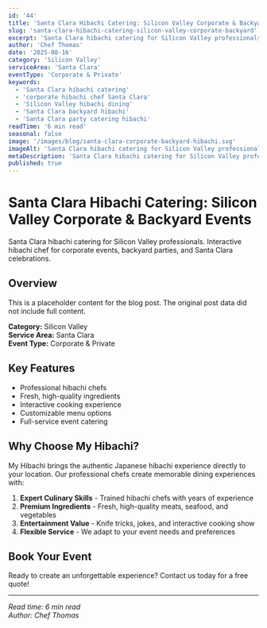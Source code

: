 ```yaml
---
id: '44'
title: 'Santa Clara Hibachi Catering: Silicon Valley Corporate & Backyard Events'
slug: 'santa-clara-hibachi-catering-silicon-valley-corporate-backyard'
excerpt: 'Santa Clara hibachi catering for Silicon Valley professionals. Interactive hibachi chef for corporate events, backyard parties, and Santa Clara celebrations.'
author: 'Chef Thomas'
date: '2025-08-16'
category: 'Silicon Valley'
serviceArea: 'Santa Clara'
eventType: 'Corporate & Private'
keywords:
  - 'Santa Clara hibachi catering'
  - 'corporate hibachi chef Santa Clara'
  - 'Silicon Valley hibachi dining'
  - 'Santa Clara backyard hibachi'
  - 'Santa Clara party catering hibachi'
readTime: '6 min read'
seasonal: false
image: '/images/blog/santa-clara-corporate-backyard-hibachi.svg'
imageAlt: 'Santa Clara hibachi catering for Silicon Valley professionals with corporate office buildings, backyard party setup, tech executives, and family dining'
metaDescription: 'Santa Clara hibachi catering for Silicon Valley professionals. Interactive hibachi chef for corporate events, backyard parties, and celebrations.'
published: true
---
```


# Santa Clara Hibachi Catering: Silicon Valley Corporate & Backyard Events

Santa Clara hibachi catering for Silicon Valley professionals. Interactive hibachi chef for corporate events, backyard parties, and Santa Clara celebrations.

## Overview

This is a placeholder content for the blog post. The original post data did not include full content.

**Category:** Silicon Valley  
**Service Area:** Santa Clara  
**Event Type:** Corporate & Private

## Key Features

- Professional hibachi chefs
- Fresh, high-quality ingredients
- Interactive cooking experience
- Customizable menu options
- Full-service event catering

## Why Choose My Hibachi?

My Hibachi brings the authentic Japanese hibachi experience directly to your location. Our professional chefs create memorable dining experiences with:

1. **Expert Culinary Skills** - Trained hibachi chefs with years of experience
2. **Premium Ingredients** - Fresh, high-quality meats, seafood, and vegetables
3. **Entertainment Value** - Knife tricks, jokes, and interactive cooking show
4. **Flexible Service** - We adapt to your event needs and preferences

## Book Your Event

Ready to create an unforgettable experience? Contact us today for a free quote!

---

*Read time: 6 min read*  
*Author: Chef Thomas*

